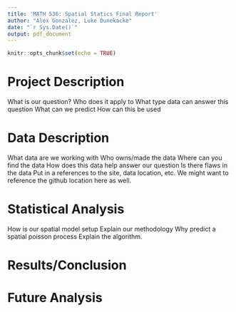 ```yaml
---
title: 'MATH 536: Spatial Statics Final Report'
author: "Alex Gonzalez, Luke Dunekacke"
date: "`r Sys.Date()`"
output: pdf_document
---
```


```r
knitr::opts_chunk$set(echo = TRUE)
```

<!-- HTML style comments.
From the Report format in the ProjectGuidelines.pdf the report needs 5 sections
1. Statement of the project topic and the primary question
2. Data Description
3. Statistical and graphical methods used
4. Results and conclusions
5 Possible directions or issues for future analysis.
-->

<!--
Section 1: Statemet of the projet topic and the primary question.
-->
# Project Description

What is our question?
Who does it apply to
What type data can answer this question
What can we predict
How can this be used

<!--
Section 2: Data Description
Be sure to give enough of a reference where a reader/student in this class can access the data and reproduce your analysis.
-->
# Data Description

What data are we working with
Who owns/made the data
Where can you find the data
How does this data help answer our question
Is there flaws in the data 
Put in a references to the site, data location, etc.
We might want to reference the github location here as well.

<!-- 
Statistical and graphical methods used
-->

# Statistical Analysis

How is our spatial model setup
Explain our methodology 
Why predict a spatial poisson process
Explain the algorithm.

<!--
Results and conclusion. 
Make sure you give succinct conclusion that addresses your question. If you are doing a spatial analysis, make it useful to include the estimesr of regression parameters and the variance and range parameters in your results.
-->

# Results/Conclusion

<!--
Possible directions or issues for future analysis
-->

# Future Analysis




